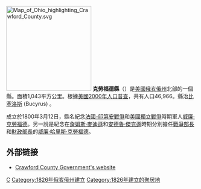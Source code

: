{{Otheruses|克勞福德縣|subject=美國俄亥俄州的一個縣|other=同名的縣}}
[[File:Map_of_Ohio_highlighting_Crawford_County.svg|225px]]
'''克勞福德縣'''（{{lang-en|Crawford County}}）是[[美國|美國]][[俄亥俄州|俄亥俄州]]北部的一個縣。面積1,043平方公里。根據[[美國2000年人口普查|美國2000年人口普查]]，共有人口46,966。縣治[[比塞洛斯_(俄亥俄州)|比塞洛斯]] (Bucyrus) 。

成立於1800年3月12日，縣名紀念[[法國-印第安戰爭|法國-印第安戰爭]]和[[美國獨立戰爭|美國獨立戰爭]]時期軍人[[威廉·克勞福德|威廉·克勞福德]]。另一說是紀念在[[詹姆斯·麥迪遜|詹姆斯·麥迪遜]]和[[安德魯·傑克遜|安德魯·傑克遜]]時期分別擔任[[戰爭部長|戰爭部長]]和[[美國財政部長|財政部長]]的[[威廉·哈里斯·克勞福德|威廉·哈里斯·克勞福德]]。

==外部链接==
*[http://www.crawford-co.org/ Crawford County Government's website]{{Wayback|url=http://www.crawford-co.org/ |date=20150401032619 }}

{{Geographic Location
|Centre    = 克劳福德县
|North     = [[瑟內薩縣_(俄亥俄州)|瑟内萨县]]
|Northeast = [[休倫縣_(俄亥俄州)|休伦县]]
|East      = [[里奇蘭縣_(俄亥俄州)|里奇兰县]]
|Southeast = [[莫羅縣_(俄亥俄州)|莫罗县]]
|South     = 
|Southwest = [[馬里昂縣_(俄亥俄州)|马里昂县]]
|West      = [[懷恩多特縣_(俄亥俄州)|怀恩多特县]]
|Northwest = 
}}

{{ohio-stub}}

[[Category:俄亥俄州行政區劃|C]]
[[Category:1826年俄亥俄州建立|Category:1826年俄亥俄州建立]]
[[Category:1826年建立的聚居地|Category:1826年建立的聚居地]]